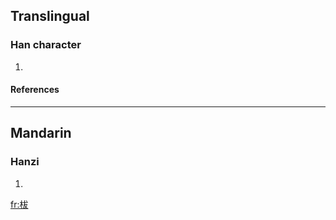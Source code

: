==Translingual==
===Han character===
{{Han char|rn=75|rad=木|as=05|sn=9|four=4394<sub>7</sub>|canj=木戈大水 (DIKE), 木戈大大 (DIKK)}}
# {{defn|Han|sort=木05}}
====References====
{{Han ref|kx=0520.200|dkj=14656|dj=0908.150|hdz=21180.050|uh=67ED|ud=26605|bh=CF59|bd=53081}}

----
==Mandarin==
===Hanzi===
{{cmn-hanzi|pin=[[bō]] (bo1)|wg=po<sup>1</sup>}}
# {{defn|Mandarin}}

[[fr:柭]]